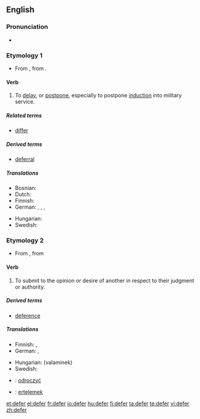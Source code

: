 ==English==

===Pronunciation===
* {{rhymes|ɜː(r)}}

===Etymology 1===
* From {{etyl|fro|en}} {{term|différer|differer|lang=fro}}, from {{etyl|la|en}} {{term|differro|differe|lang=la}}.

====Verb====
{{en-verb|defer|r|ing}}

# To [[delay]], or [[postpone]], especially to postpone [[induction]] into military service.

=====Related terms=====
* [[differ]]

=====Derived terms=====
* [[deferral]]

=====Translations=====
{{trans-top|to delay}}
* Bosnian: {{t|bs|odgoditi}}
* Dutch: {{t|nl|uitstellen}}
* Finnish: {{t+|fi|lykätä}}
* German: {{t-|de|aufschieben}}, {{t+|de|aufheben}}, {{t-|de|verzögern}}, {{t+|de|vertagen}}
{{trans-mid}}
* Hungarian: {{t+|hu|elhalaszt}}
* Swedish: {{tø|se|skjuta upp|xs=Northern Sami}}
{{trans-bottom}}

===Etymology 2===
* From {{etyl|frm|en}} {{term|déférer|deferer|lang=frm}}, from {{etyl|la|en}} {{term|deferro|deferre|lang=la}}

====Verb====
{{en-verb|defer|r|ing}}

# To submit to the opinion or desire of another in respect to their judgment or authority.

=====Derived terms=====
* [[deference]]

=====Translations=====
{{trans-top|to submit to the opinion or desire of another}}
* Finnish: {{t-|fi|mukautua}}, {{t-|fi|alistua}}
* German: {{t-|de|weiterleiten}}, {{t+|de|verschieben}}
{{trans-mid}}
* Hungarian: {{t+|hu|enged}} (valaminek)
* Swedish: {{tø|se|skjuta upp|xs=Northern Sami}}
{{trans-bottom}}

{{checktrans-top}}
* {{ttbc|Polish}}: [[odroczyć]]
{{checktrans-mid}}
* {{ttbc|Turkish}}: [[ertelemek]]
{{checktrans-bottom}}

[[et:defer]]
[[el:defer]]
[[fr:defer]]
[[io:defer]]
[[hu:defer]]
[[fi:defer]]
[[ta:defer]]
[[te:defer]]
[[vi:defer]]
[[zh:defer]]